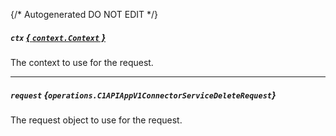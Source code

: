 {/* Autogenerated DO NOT EDIT  */}

##### `ctx` [*{ `context.Context` }*](https://pkg.go.dev/context#Context)
The context to use for the request.

---
##### `request` *{`operations.C1APIAppV1ConnectorServiceDeleteRequest`}*
The request object to use for the request.

<Collapsible openLabel={Labels.showProperties} closeLabel={Labels.hideProperties}>
  <C1APIAppV1ConnectorServiceDeleteRequest />
</Collapsible>

